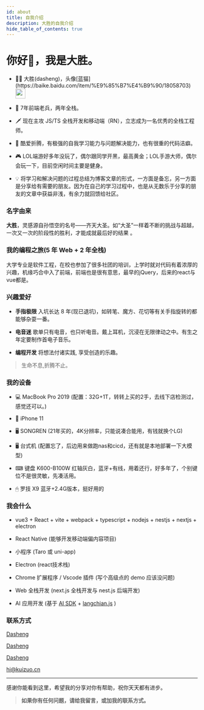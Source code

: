 ```yaml
---
id: about
title: 自我介绍
description: 大胜的自我介绍
hide_table_of_contents: true
---
```




# 你好👋，我是大胜。

- <p className="inline-flex gap-1">👨‍💻 大胜(dasheng)，头像[蓝猫](https://baike.baidu.com/item/%E9%85%B7%E4%B9%90/18058703) <img src="/img/logo.webp" width="26" heigth="26" className="rounded-full" /></p>

- 🧑 7年前端老兵，两年全栈。

- 🗡️ 现在主攻 JS/TS 全栈开发和移动端（RN），立志成为一名优秀的全栈工程师。

- 🤯 酷爱折腾，有极强的⾃我学习能⼒与问题解决能⼒，也有很重的代码洁癖。

- 🎮 LOL端游好多年没玩了，偶尔跟同学开黑，最高黄金；LOL手游大师，偶尔会玩一下，目前空闲时间主要是健身。

- 💡 将学习和解决问题的过程总结为博客文章的形式，一方面是备忘，另一方面是分享给有需要的朋友。因为在自己的学习过程中，也是从无数乐于分享的朋友的文章中获益非浅，有余力就回馈给社区。

### 名字由来

**大胜**，灵感源自孙悟空的名号——齐天大圣。如“大圣”一样着不断的挑战与超越，一次又一次的阶段性的胜利，才能成就最后好的结果  。

### 我的编程之旅(5 年 Web + 2 年全栈)

大学专业是软件工程，在校也参加了很多社团的培训，上学时就对代码有着浓厚的兴趣，机缘巧合中入了前端，前端也是很有意思，最早的jQuery，后来的react与vue都是。

### 兴趣爱好

- **手指极限** 入坑长达 8 年(现已退坑)，如转笔、魔方、花切等有关手指旋转的都能够杂耍一番。

- **电音迷** 歌单只有电音，也只听电音。戴上耳机，沉浸在无限律动之中。有生之年定要制作首电子音乐。

- **编程开发** 将想法付诸实践, 享受创造的乐趣。

> 生命不息,折腾不止。

### 我的设备

- 💻 MacBook Pro 2019 (配置：32G+1T，转转上买的2手，去线下店检测过，感觉还可以。)

- 📱 iPhone 11

- 🖥️ SONGREN (21年买的，4K分辨率，只能说凑合能用，有钱就换个LG)

- 🖥️ 台式机 (配置忘了，后边用来做跑nas和cicd，还有就是本地部署一下大模型)

- ⌨ 键盘 K600-B100W 红轴灰白，蓝牙+有线，用着还行，好多年了，个别键位不是很灵敏，先凑活用。

- 🖱 罗技 X9 蓝牙+2.4G版本，挺好用的

### 我会什么

- vue3 + React + vite + webpack + typescript + nodejs + nestjs + nextjs + electron

- React Native (能够开发移动端偏内容项目)

- 小程序 (Taro 或 uni-app)

- Electron (react技术栈)

- Chrome 扩展程序 / Vscode 插件 (写个高级点的 demo 应该没问题)

- Web 全栈开发 (next.js 全栈开发与 nest.js 后端开发)

- AI 应用开发 (基于 [AI SDK](https://sdk.vercel.ai/) + [langchian.js](https://js.langchain.com) )

### 联系方式

<p style={{ display: 'flex', 'align-items': 'center', gap: '0.5rem' }}>
  <Icon icon="ri:github-line" width="20" heigth="20" />
  <a href={social.github.href} target="_blank">Dasheng</a>
</p>

<p style={{ display: 'flex', 'align-items': 'center', gap: '0.5rem' }}>
  <Icon icon="ri:twitter-x-line" width="20" heigth="20" />
  <a href={social.x.href} target="_blank">Dasheng</a>
</p>

<p style={{ display: 'flex', 'align-items': 'center', gap: '0.5rem' }}>
  <Icon icon="ri:wechat-2-line" width="20" heigth="20" />
  <a href={social.wx.href} target="_blank">Dasheng</a>
</p>

<p style={{ display: 'flex', 'align-items': 'center', gap: '0.5rem' }}>
  <Icon icon="ri:mail-open-line" width="20" heigth="20" />
  <a href={social.email.href} target="_blank">hi@kuizuo.cn</a>
</p>



---

感谢你能看到这里，希望我的分享对你有帮助，祝你天天都有进步。

> **如果你有任何问题，请给我留言，或加我的联系方式。**

<Comment />
